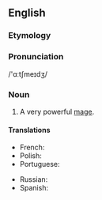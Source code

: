 ==English==

===Etymology===
{{prefix|en|arch|mage}}

===Pronunciation===

/'ɑːtʃmeɪdʒ/

===Noun===
{{en-noun|archmagi|s}}

# {{lb|en|fantasy}} A very powerful [[mage]].

====Translations====
{{trans-top|a very powerful mage}}
* French: {{t+|fr|archimage|m}}
* Polish: {{t|pl|arcymag|m}}
* Portuguese: {{t|pt|arquimago|m}}
{{trans-mid}}
* Russian: {{t|ru|архима́г|m}}
* Spanish: {{t|es|archimago|m}}
{{trans-bottom}}